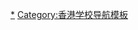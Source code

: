 {{Navbox
| name = 在香港的國際學校
| title = {{flagicon|Hong Kong}} 在[[香港]]的[[國際學校]]
| listclass = hlist
| state  = {{{state|autocollapse}}}

| group1 = 本地
| list1 = 
* [[漢基國際學校]]
* {{link-en|宣道會劉平齋紀念國際學校|Christian Alliance International School|宣道會劉平齋紀念國際學校}}
* [[智新書院]]
* [[香港學堂國際學校]]
* {{link-en|香港復臨學校|Hong Kong Adventist Academy|香港復臨學校}}
* [[基督教國際學校]]
* {{link-en|International College Hong Kong|International College Hong Kong}}
* [[港島中學]]
* [[英皇佐治五世學校]]
* [[香港李寶椿聯合世界書院]]
* {{link-en|Nord Anglia International School Hong Kong|Nord Anglia International School Hong Kong}}
* [[啟新書院]]
* {{link-en|弘爵國際學校|Sear Rogers International School|弘爵國際學校}}
* [[沙田學院]]
* [[南島中學]]
* [[西島中學]]
* [[耀中國際學校]]

| group2 = {{flagicon|Australia}} 澳洲
| list2 =
* [[香港澳洲國際學校]]

| group3 = {{flagicon|Canada}} 加拿大
| list3 = 
* [[香港加拿大國際學校]]
* {{link-en|德思齊加拿大國際學校|DSC International School, Hong Kong|德思齊加拿大國際學校}}
* [[地利亞加拿大學校]]
| group4 = {{flagicon|France}} 法國
| list4 = 
* [[香港法國國際學校|法國國際學校]]

| group5 = {{flagicon|Germany}}德國<br>{{flagicon|Switzerland}}瑞士
| list5 = 
* [[德瑞國際學校]]

| group6 = {{flagicon|Japan}} 日本
| list6 = 
* [[香港日本人學校]]

| group7 = {{flagicon|South Korea}} 南韓
| list7 = 
* {{link-en|香港韓國國際學校|Korean International School of Hong Kong}}

| group8 = {{flagicon|Norway}} 挪威
| list8 = 
* {{link-en|挪威國際學校|Norwegian International School|挪威國際學校}}

| group9 = {{flagicon|Singapore}} 新加坡
| list9 = 
* {{link-en|新加坡國際學校|Singapore International School|新加坡國際學校}}

| group10 = {{flagicon|United Kingdom}} 英國
| list10 = 
* {{link-en|愉景灣國際學校|Discovery Bay International School|愉景灣國際學校}}
* [[哈羅香港國際學校]]
* {{link-en|啟歷學校|Kellett School|啟歷學校}}
* [[香港墨爾文國際學校]]
* [[思貝禮國際學校]]

| group11 = {{flagicon|United States}} 美國
| list11 = 
* [[美國國際學校]]
* {{link-en|香港美國學校|American School Hong Kong}}
* [[香港國際學校]]
* {{link-en|Stamford American School Hong Kong}}
}}<noinclude>
{{collapsible option}}
[[Category:香港國際學校|*]]
[[Category:香港学校导航模板]]
</noinclude>
